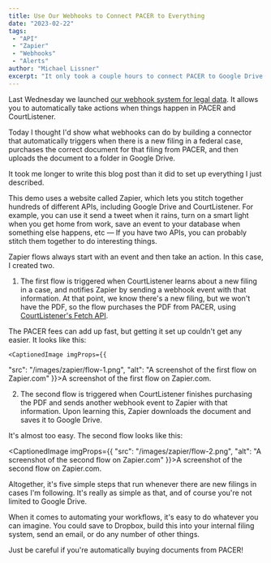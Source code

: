 ```yaml
---
title: Use Our Webhooks to Connect PACER to Everything
date: "2023-02-22"
tags:
 - "API"
 - "Zapier"
 - "Webhooks"
 - "Alerts"
author: "Michael Lissner"
excerpt: "It only took a couple hours to connect PACER to Google Drive. What else could you make?"
---
```


<p class="lead">Last Wednesday we launched <a href="/2023/02/16/webhooks-for-legal-data/">our webhook system for legal data</a>. It allows you to automatically take actions when things happen in PACER and CourtListener.</p>

Today I thought I'd show what webhooks can do by building a connector that automatically triggers when there is a new filing in a federal case, purchases the correct document for that filing from PACER, and then uploads the document to a folder in Google Drive.

It took  me longer to write this blog post than it did to set up everything I just described.

This demo uses a website called Zapier, which lets you stitch together hundreds of different APIs, including Google Drive and CourtListener. For example, you can use it send a tweet when it rains, turn on a smart light when you get home from work, save an event to your database when something else happens, etc — If you have two APIs, you can probably stitch them together to do interesting things.

Zapier flows always start with an event and then take an action. In this case, I created two.

1. The first flow is triggered when CourtListener learns about a new filing in a case, and notifies Zapier by sending a webhook event with that information. At that point, we know there's a new filing, but we won't have the PDF, so the flow purchases the PDF from PACER, using [CourtListener's Fetch API][fetch].

The PACER fees can add up fast, but getting it set up couldn't get any easier. It looks like this:

    <CaptionedImage imgProps={{
  "src": "/images/zapier/flow-1.png",
  "alt": "A screenshot of the first flow on Zapier.com"
}}>A screenshot of the first flow on Zapier.com.</CaptionedImage>

2. The second flow is triggered when CourtListener finishes purchasing the PDF and sends another webhook event to Zapier with that information. Upon learning this, Zapier downloads the document and saves it to Google Drive.

It's almost too easy. The second flow looks like this:

<CaptionedImage imgProps={{
  "src": "/images/zapier/flow-2.png",
  "alt": "A screenshot of the second flow on Zapier.com"
}}>A screenshot of the second flow on Zapier.com.</CaptionedImage>

Altogether, it's five simple steps that run whenever there are new filings in cases I'm following. It's really as simple as that, and of course you're not limited to Google Drive.

When it comes to automating your workflows, it's easy to do whatever you can imagine. You could save to Dropbox, build this into your internal filing system, send an email, or do any number of other things.

Just be careful if you're automatically buying documents from PACER!




[fetch]: https://www.courtlistener.com/help/api/rest/#pacer-fetch
